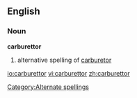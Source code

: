 ==English==
===Noun===
'''carburettor'''
# alternative spelling of [[carburetor]]

[[Category:Alternate spellings]]

[[io:carburettor]]
[[vi:carburettor]]
[[zh:carburettor]]
